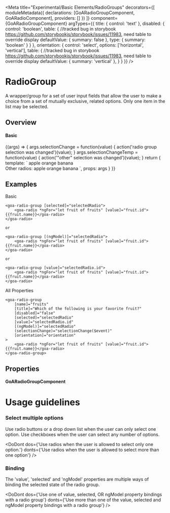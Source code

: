 


<Meta title="Experimental/Basic Elements/RadioGroups" decorators={[
        moduleMetadata({
          declarations: [GoARadioGroupComponent, GoARadioComponent],
          providers: []
        })
    ]}
    component={GoARadioGroupComponent}
    argTypes={{
      title: { control: 'text' },
      disabled: {
        control: 'boolean',
        table: { //tracked bug in storybook https://github.com/storybookjs/storybook/issues/11983, need table to override display
           defaultValue: { summary: false },
           type: { summary: 'boolean' }
        }
      },
      orientation: {
        control: 'select',
        options: ['horizontal', 'vertical'],
        table: { //tracked bug in storybook https://github.com/storybookjs/storybook/issues/11983, need table to override display
           defaultValue: { summary: 'vertical' },
        }
      }
    }}
 />

# RadioGroup
A wrapper/group for a set of user input fields that allow the user to make a choice from a set of mutually exclusive, related options.  Only one item in the list may be selected.

## Overview

#### Basic
<Canvas>
  <Story name="Basic" height={200}
    args={
      {
        name: 'fruits',
        title: 'Which of the following is your favorite fruit?',
        disabled: false,
        orientation: 'vertical'
      }}
  >
    {(args) => {
      args.selectionChange = function(value) {
        action('radio group selection was changed')(value);
      }
      args.selectionChangeTemp = function(value) {
        action('"other" selection was changed')(value);
      }
      return {
        template: `<goa-radio-group
                    [name]="name"
                    [title]="title"
                    [disabled]="disabled"
                    (selectionChange)="selectionChange($event)"
                    [orientation]="orientation"
                  >
                    <goa-radio [value]="'apple'">apple</goa-radio>
                    <goa-radio [value]="'orange'">orange</goa-radio>
                    <goa-radio [value]="'banana'">banana</goa-radio>
                  </goa-radio-group>
                  <br />
                  Other radios:
                    <goa-radio name="temp" [value]="'apple'" (selectionChange)="selectionChangeTemp($event)">apple</goa-radio>
                    <goa-radio name="temp" [value]="'orange'" (selectionChange)="selectionChangeTemp($event)">orange</goa-radio>
                    <goa-radio name="temp" [value]="'banana'" (selectionChange)="selectionChangeTemp($event)">banana</goa-radio>
                  `,
        props: args
      }
    }}
  </Story>
</Canvas>


## Examples
Basic
```
<goa-radio-group [selected]="selectedRadio">
    <goa-radio *ngFor="let fruit of fruits" [value]="fruit.id">{{fruit.name}}</goa-radio>
</goa-radio>

or

<goa-radio-group [(ngModel)]="selectedRadio">
    <goa-radio *ngFor="let fruit of fruits" [value]="fruit.id">{{fruit.name}}</goa-radio>
</goa-radio>

or

<goa-radio-group [value]="selectedRadio.id">
    <goa-radio *ngFor="let fruit of fruits" [value]="fruit.id">{{fruit.name}}</goa-radio>
</goa-radio>

```

All Properties
```
<goa-radio-group
    [name]="fruits"
    [title]="Which of the following is your favorite fruit?"
    [disabled]="false"
    [selected]="selectedRadio"
    [value]="selectedRadio.id"
    [(ngModel)]="selectedRadio"
    (selectionChange)="selectionChange($event)"
    [orientation]="orientation"
>
    <goa-radio *ngFor="let fruit of fruits" [value]="fruit.id">{{fruit.name}}</goa-radio>
</goa-radio-group>

```

## Properties

#### GoARadioGroupComponent
<Description of={GoARadioGroupComponent} />
<ArgsTable of={GoARadioGroupComponent} />


# Usage guidelines

### Select multiple options
Use radio buttons or a drop down list when the user can only select one option.  Use checkboxes when the user can select any number of options.

<DoDont
  dos={'Use radios when the user is allowed to select only one option.'}
  donts={'Use radios when the user is allowed to select more than one option'}
/>

### Binding
The 'value', 'selected' and 'ngModel' properties are multiple ways of binding the selected state of the radio group.

<DoDont
  dos={'Use one of value, selected, OR ngModel property bindings with a radio group'}
  donts={'Use more than one of the value, selected and ngModel property bindings with a radio group'}
/>

